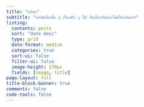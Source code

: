 ```yaml
---
title: "บล๊อก"
subtitle: "บทบันทึกสั้น ๆ เรื่องทั่ว ๆ ไป ทั้งเกี่ยวกับและไม่เกี่ยวกับอาร์"
listing:
  contents: posts
  sort: "date desc"
  type: grid
  date-format: medium
  categories: true
  sort-ui: false
  filter-ui: false
  image-height: 170px
  fields: [image, title]
page-layout: full
title-block-banner: true
comments: false
code-tools: false
---
```

